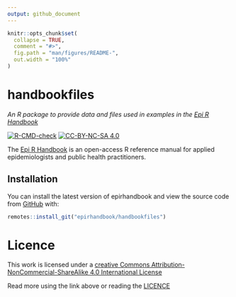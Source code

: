 ```yaml
---
output: github_document
---
```


```r
knitr::opts_chunk$set(
  collapse = TRUE,
  comment = "#>",
  fig.path = "man/figures/README-",
  out.width = "100%"
)
```

# handbookfiles
*An R package to provide data and files used in examples in the [Epi R Handbook](https://epirhandbook.com/index.html)*

<!-- badges: start -->
[![R-CMD-check](https://github.com/epirhandbook/handbookfiles/workflows/R-CMD-check/badge.svg)](https://github.com/epirhandbook/handbookfiles/actions)
[![CC-BY-NC-SA 4.0](https://img.shields.io/badge/LICENCE-CC--BY--NC--SA-yellowgreen.svg)](http://creativecommons.org/licenses/by-nc-sa/4.0/)
<!-- badges: end -->

The [Epi R Handbook](https://epirhandbook.com/index.html) is an open-access R reference manual for applied epidemiologists and public health practitioners.

## Installation

You can install the latest version of epirhandbook and view the source code from [GitHub](https://github.com/epirhandbook/handbookfiles) with:

``` r
remotes::install_git("epirhandbook/handbookfiles")
```

# Licence

This work is licensed under a [creative Commons Attribution-NonCommercial-ShareAlike 4.0 International License](http://creativecommons.org/licenses/by-nc-sa/4.0/)

Read more using the link above or reading the [LICENCE](LICENSE.md)
